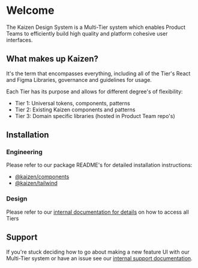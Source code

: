 
<Meta title="Introduction/Welcome" />

# Welcome

The Kaizen Design System is a Multi-Tier system which enables Product Teams to efficiently build high quality and platform cohesive user interfaces.

## What makes up Kaizen?
It's the term that encompasses everything, including all of the Tier's React and Figma Libraries, governance and guidelines for usage.

Each Tier has its purpose and allows for different degree's of flexibility:

- Tier 1: Universal tokens, components, patterns
- Tier 2: Existing Kaizen components and patterns
- Tier 3: Domain specific libraries (hosted in Product Team repo's)

## Installation

### Engineering

Please refer to our package README's for detailed installation instructions:
- [@kaizen/components](https://github.com/cultureamp/kaizen-design-system/packages/components/README.md)
- [@kaizen/tailwind](https://github.com/cultureamp/kaizen-design-system/packages/tailwind/README.md)

### Design

Please refer to our [internal documentation for details](https://cultureamp.atlassian.net/wiki/spaces/DesignSystem/pages/3660415200/How+to+use+a+Tier+3+Library+Not+written+yet) on how to access all Tiers

## Support

If you're stuck deciding how to go about making a new feature UI with our Multi-Tier system or have an issue see our [internal support documentation](https://cultureamp.atlassian.net/wiki/spaces/DesignSystem/pages/3565290003/Introducing+Kaizen+Design+System#Support).
